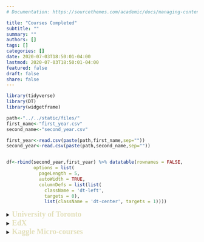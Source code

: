 ```yaml
---
# Documentation: https://sourcethemes.com/academic/docs/managing-content/

title: "Courses Completed"
subtitle: ""
summary: ""
authors: []
tags: []
categories: []
date: 2020-07-03T18:50:01-04:00
lastmod: 2020-07-03T18:50:01-04:00
featured: false
draft: false
share: false
---
```

<style>
summary h3{ 
  display: inline-block;
  font-size:20px;
  font-family:"Quicksand";
  color: #e3e0bc !important;
  margin-top: 0;
  margin-bottom: 0;
}
h1{
  color: #476e52 !important;
}
</style>

```r
library(tidyverse)
library(DT)
library(widgetframe)
```
```r
path<-"../../static/files/"
first_name<-"first_year.csv"
second_name<-"second_year.csv"

first_year<-read.csv(paste(path,first_name,sep=""))
second_year<-read.csv(paste(path,second_name,sep=""))


df<-rbind(second_year,first_year) %>% datatable(rownames = FALSE,
          options = list(
            pageLength = 5,
            autoWidth = TRUE,
            columnDefs = list(list(
              className = 'dt-left',
              targets = 0),
              list(className = 'dt-center', targets = 1))))
```

<details>
<summary>
<h3>University of Toronto</h3>
</summary><p>
```r
widgetframe::frameWidget(df, height=320)
```
</p></details>

<details>
<summary>
<h3>EdX</h3>
</summary>
<p>
- [x] HarvardX Data Science: <span style="padding-left: 5px; display:inline">*R Basics*</span>
- [x] HarvardX Data Science: <span style="padding-left: 5px; display:inline">*Visualization*</span>
- [x] HarvardX Data Science: <span style="padding-left: 5px; display:inline">*Probability*</span>
- [x] HarvardX Data Science: <span style="padding-left: 5px; display:inline">*Inference and Modeling*</span>
- [x] HarvardX Data Science: <span style="padding-left: 5px; display:inline">*Productivity Tools*</span>

</p>
</details>


<details>
<summary>
<h3>Kaggle Micro-courses</h3>
</summary>
<p>
- [x] Intro to Machine Learning
- [x] Intermediate Machine Learning
- [x] Feature Engineering
- [x] Deep Learning

</p>
</details>